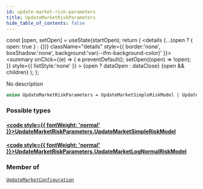 ```yaml
---
id: update-market-risk-parameters
title: UpdateMarketRiskParameters
hide_table_of_contents: false
---
```







  const [open, setOpen] = useState(startOpen);
  return (
    <details {...(open ? { open: true } : {})} className="details" style={{ border:'none', boxShadow:'none', background:'var(--ifm-background-color)' }}>
      <summary
        onClick={(e) => {
          e.preventDefault();
          setOpen((open) => !open);
        }}
        style={{ listStyle:'none' }}
      >
      {open ? dataOpen : dataClose}
      </summary>
      {open && children}
    </details>
  );
};




No description


```graphql
union UpdateMarketRiskParameters = UpdateMarketSimpleRiskModel | UpdateMarketLogNormalRiskModel
```


### Possible types

#### [<code style={{ fontWeight: 'normal' }}>UpdateMarketRiskParameters.<b>UpdateMarketSimpleRiskModel</b></code>](/testnet/api/graphql/objects/update-market-simple-risk-model) <Badge class="secondary" text="object"/>
> 
> 

#### [<code style={{ fontWeight: 'normal' }}>UpdateMarketRiskParameters.<b>UpdateMarketLogNormalRiskModel</b></code>](/testnet/api/graphql/objects/update-market-log-normal-risk-model) <Badge class="secondary" text="object"/>
> 
> 



### Member of

[`UpdateMarketConfiguration`](/testnet/api/graphql/objects/update-market-configuration)  <Badge class="secondary" text="object"/>

